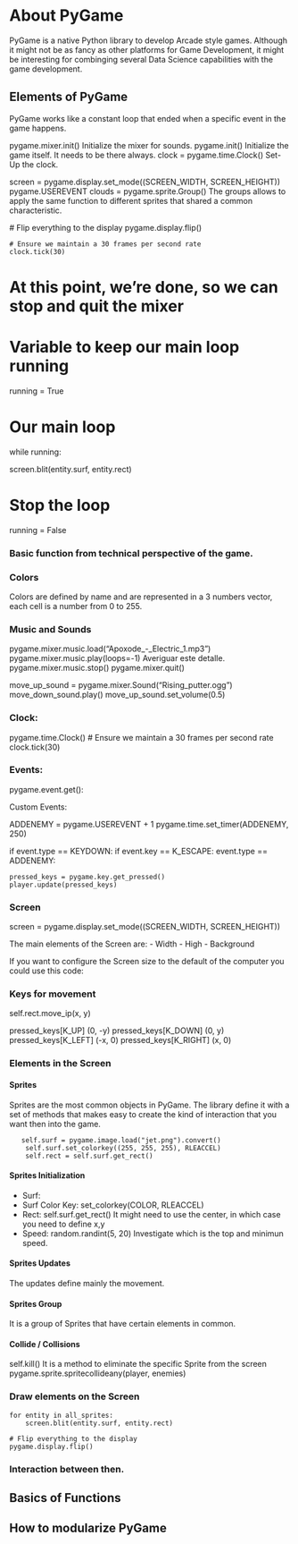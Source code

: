 # About PyGame
PyGame is a native Python library to develop Arcade style games. Although it might not be as fancy as other platforms for Game Development, it might be interesting for combinging several Data Science capabilities with the game development. 


## Elements of PyGame

PyGame works like a constant loop that ended when a specific event in the game happens. 

pygame.mixer.init() Initialize the mixer for sounds. 
pygame.init() Initialize the game itself. It needs to be there always. 
clock = pygame.time.Clock() Set-Up the clock. 



screen = pygame.display.set_mode((SCREEN_WIDTH, SCREEN_HEIGHT))
pygame.USEREVENT
clouds = pygame.sprite.Group() The groups allows to apply the same function to different sprites that shared a common characteristic. 

   # Flip everything to the display
    pygame.display.flip()

    # Ensure we maintain a 30 frames per second rate
    clock.tick(30)

# At this point, we're done, so we can stop and quit the mixer


# Variable to keep our main loop running
running = True

# Our main loop
while running:

screen.blit(entity.surf, entity.rect)

# Stop the loop
running = False

### Basic function from technical perspective of the game. 


### Colors 
Colors are defined by name and are represented in a 3 numbers vector, each cell is a number from 0 to 255. 

### Music and Sounds
pygame.mixer.music.load("Apoxode_-_Electric_1.mp3")
pygame.mixer.music.play(loops=-1) Averiguar este detalle. 
pygame.mixer.music.stop()
pygame.mixer.quit()

move_up_sound = pygame.mixer.Sound("Rising_putter.ogg")
move_down_sound.play()
move_up_sound.set_volume(0.5)


### Clock: 
pygame.time.Clock()
    # Ensure we maintain a 30 frames per second rate
    clock.tick(30)


### Events: 


pygame.event.get():

Custom Events: 

ADDENEMY = pygame.USEREVENT + 1
pygame.time.set_timer(ADDENEMY, 250)


if event.type == KEYDOWN:
if event.key == K_ESCAPE:
event.type == ADDENEMY:

    pressed_keys = pygame.key.get_pressed()
    player.update(pressed_keys)


### Screen

screen = pygame.display.set_mode((SCREEN_WIDTH, SCREEN_HEIGHT))

The main elements of the Screen are: 
- Width
- High
- Background

If you want to configure the Screen size to the default of the computer you could use this code: 

### Keys for movement

self.rect.move_ip(x, y)

pressed_keys[K_UP] (0, -y)
pressed_keys[K_DOWN] (0, y)
pressed_keys[K_LEFT] (-x, 0)
pressed_keys[K_RIGHT] (x, 0)


### Elements in the Screen

#### Sprites

Sprites are the most common objects in PyGame. The library define it with a set of methods that makes easy to create the kind of interaction that you want then into the game.

       self.surf = pygame.image.load("jet.png").convert()
        self.surf.set_colorkey((255, 255, 255), RLEACCEL)
        self.rect = self.surf.get_rect()

#### Sprites Initialization

- Surf:
- Surf Color Key: set_colorkey(COLOR, RLEACCEL)
- Rect: self.surf.get_rect() It might need to use the center, in which case you need to define x,y
- Speed: random.randint(5, 20) Investigate which is the top and minimun speed. 

#### Sprites Updates

The updates define mainly the movement. 


#### Sprites Group

It is a group of Sprites that have certain elements in common. 


#### Collide / Collisions
self.kill() It is a method to eliminate the specific Sprite from the screen 
pygame.sprite.spritecollideany(player, enemies)


### Draw elements on the Screen

    for entity in all_sprites:
        screen.blit(entity.surf, entity.rect)

    # Flip everything to the display
    pygame.display.flip()


### Interaction between then. 




## Basics of Functions




## How to modularize PyGame
